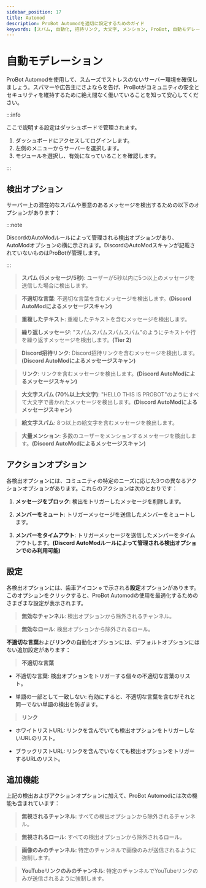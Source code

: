 ```yaml
---
sidebar_position: 17
title: Automod
description: ProBot Automodを適切に設定するためのガイド
keywords: [スパム, 自動化, 招待リンク, 大文字, メンション, ProBot, 自動モデレーション, サーバー, セキュリティ, ダッシュボード, 検出オプション, アクションオプション, 不適切な言葉, 重複したテキスト, 繰り返しメッセージ, リンク, 絵文字スパム, 大量メンション] 
---
```



# 自動モデレーション

ProBot Automodを使用して、スムーズでストレスのないサーバー環境を確保しましょう。スパマーや広告主にさよならを告げ、ProBotがコミュニティの安全とセキュリティを維持するために絶え間なく働いていることを知って安心してください。

:::info

ここで説明する設定はダッシュボードで管理されます。

1. ダッシュボードにアクセスしてログインします。 
2. 左側のメニューからサーバーを選択します。
3. モジュールを選択し、有効になっていることを確認します。 

:::

## 検出オプション

サーバー上の潜在的なスパムや悪意のあるメッセージを検出するための以下のオプションがあります：

:::note

DiscordのAutoModルールによって管理される検出オプションがあり、AutoModオプションの横に示されます。DiscordのAutoModスキャンが記載されていないものはProBotが管理します。

:::

> **スパム (5メッセージ/5秒)**: ユーザーが5秒以内に5つ以上のメッセージを送信した場合に検出します。

> **不適切な言葉**: 不適切な言葉を含むメッセージを検出します。**(Discord AutoModによるメッセージスキャン)**

> **重複したテキスト**: 重複したテキストを含むメッセージを検出します。

> **繰り返しメッセージ**: "スパムスパムスパムスパム"のようにテキストや行を繰り返すメッセージを検出します。**(Tier 2)**

> **Discord招待リンク**: Discord招待リンクを含むメッセージを検出します。**(Discord AutoModによるメッセージスキャン)**

> **リンク**: リンクを含むメッセージを検出します。**(Discord AutoModによるメッセージスキャン)**

> **大文字スパム (70%以上大文字)**: "HELLO THIS IS PROBOT"のようにすべて大文字で書かれたメッセージを検出します。**(Discord AutoModによるメッセージスキャン)**

> **絵文字スパム**: 8つ以上の絵文字を含むメッセージを検出します。

> **大量メンション**: 多数のユーザーをメンションするメッセージを検出します。**(Discord AutoModによるメッセージスキャン)**

## アクションオプション

各検出オプションには、コミュニティの特定のニーズに応じた3つの異なるアクションオプションがあります。これらのアクションは次のとおりです：

1. **メッセージをブロック**: 検出をトリガーしたメッセージを削除します。

2. **メンバーをミュート**: トリガーメッセージを送信したメンバーをミュートします。

3. **メンバーをタイムアウト**: トリガーメッセージを送信したメンバーをタイムアウトします。**(Discord AutoModルールによって管理される検出オプションでのみ利用可能)**

## 設定

各検出オプションには、歯車アイコン `⚙️` で示される**設定**オプションがあります。このオプションをクリックすると、ProBot Automodの使用を最適化するためのさまざまな設定が表示されます。

> **無効なチャンネル**: 検出オプションから除外されるチャンネル。

> **無効なロール**: 検出オプションから除外されるロール。

**不適切な言葉**および**リンク**の自動化オプションには、デフォルトオプションにはない追加設定があります：

> **不適切な言葉**

- 不適切な言葉: 検出オプションをトリガーする個々の不適切な言葉のリスト。

- 単語の一部として一致しない: 有効にすると、不適切な言葉を含むがそれと同一でない単語の検出を防ぎます。

> **リンク**

- ホワイトリストURL: リンクを含んでいても検出オプションをトリガーしないURLのリスト。

- ブラックリストURL: リンクを含んでいなくても検出オプションをトリガーするURLのリスト。

## 追加機能

上記の検出およびアクションオプションに加えて、ProBot Automodには次の機能も含まれています：

> **無視されるチャンネル**: すべての検出オプションから除外されるチャンネル。

> **無視されるロール**: すべての検出オプションから除外されるロール。

> **画像のみのチャンネル**: 特定のチャンネルで画像のみが送信されるように強制します。

> **YouTubeリンクのみのチャンネル**: 特定のチャンネルでYouTubeリンクのみが送信されるように強制します。
